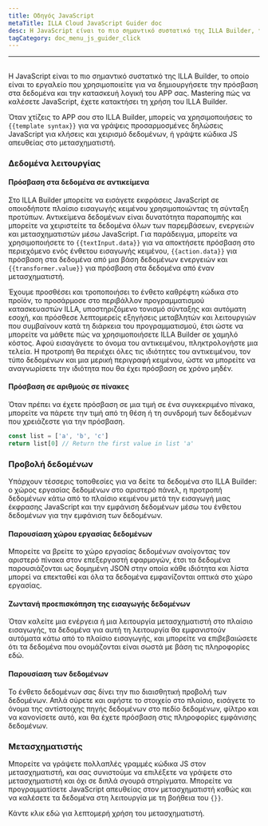 ```yaml
---
title: Οδηγός JavaScript
metaTitle: ILLA Cloud JavaScript Guider doc
desc: Η JavaScript είναι το πιο σημαντικό συστατικό της ILLA Builder, το οποίο είναι το εργαλείο που χρησιμοποιείτε για να οικοδομήσουμε την πρόσβαση στα δεδομένα και την κατασκευή λογική της APP σας
tagCategory: doc_menu_js_guider_click
---
```


* * *

## <Heading hidden>Οδηγός JavaScript</Heading>

Η JavaScript είναι το πιο σημαντικό συστατικό της ILLA Builder, το οποίο είναι το εργαλείο που χρησιμοποιείτε για να δημιουργήσετε την πρόσβαση στα δεδομένα και την κατασκευή λογική του APP σας. Mastering πώς να καλέσετε JavaScript, έχετε κατακτήσει τη χρήση του ILLA Builder.

Όταν χτίζεις το APP σου στο ILLA Builder, μπορείς να χρησιμοποιήσεις το `{{template syntax}}` για να γράψεις προσαρμοσμένες δηλώσεις JavaScript για κλήσεις και χειρισμό δεδομένων, ή γράψτε κώδικα JS απευθείας στο μετασχηματιστή.

### Δεδομένα λειτουργίας

#### Πρόσβαση στα δεδομένα σε αντικείμενα

Στο ILLA Builder μπορείτε να εισάγετε εκφράσεις JavaScript σε οποιοδήποτε πλαίσιο εισαγωγής κειμένου χρησιμοποιώντας τη σύνταξη προτύπων. Αντικείμενα δεδομένων είναι δυνατότητα παραπομπής και μπορείτε να χειριστείτε τα δεδομένα όλων των παρεμβάσεων, ενεργειών και μετασχηματιστών μέσω JavaScript. Για παράδειγμα, μπορείτε να χρησιμοποιήσετε το `{{textInput.data}}` για να αποκτήσετε πρόσβαση στο περιεχόμενο ενός ένθετου εισαγωγής κειμένου, `{{action.data}}` για πρόσβαση στα δεδομένα από μια βάση δεδομένων ενεργειών και `{{transformer.value}}` για πρόσβαση στα δεδομένα από έναν μετασχηματιστή.

Έχουμε προσθέσει και τροποποιήσει το ένθετο καθρέφτη κώδικα στο προϊόν, το προσάρμοσε στο περιβάλλον προγραμματισμού κατασκευαστών ILLA, υποστηριζόμενο τονισμό σύνταξης και αυτόματη εσοχή, και πρόσθεσε λεπτομερείς εξηγήσεις μεταβλητών και λειτουργιών που συμβαίνουν κατά τη διάρκεια του προγραμματισμού, έτσι ώστε να μπορείτε να μάθετε πώς να χρησιμοποιήσετε ILLA Builder σε χαμηλό κόστος. Αφού εισαγάγετε το όνομα του αντικειμένου, πληκτρολογήστε μια τελεία. Η προτροπή θα περιέχει όλες τις ιδιότητες του αντικειμένου, τον τύπο δεδομένων και μια μερική περιγραφή κειμένου, ώστε να μπορείτε να αναγνωρίσετε την ιδιότητα που θα έχει πρόσβαση σε χρόνο μηδέν.

#### Πρόσβαση σε αριθμούς σε πίνακες

Όταν πρέπει να έχετε πρόσβαση σε μια τιμή σε ένα συγκεκριμένο πίνακα, μπορείτε να πάρετε την τιμή από τη θέση ή τη συνδρομή των δεδομένων που χρειάζεστε για την πρόσβαση.

```javascript
const list = ['a', 'b', 'c']
return list[0] // Return the first value in list 'a'
```

### Προβολή δεδομένων

Υπάρχουν τέσσερις τοποθεσίες για να δείτε τα δεδομένα στο ILLA Builder: ο χώρος εργασίας δεδομένων στο αριστερό πάνελ, η προτροπή δεδομένων κάτω από το πλαίσιο κειμένου μετά την εισαγωγή μιας έκφρασης JavaScript και την εμφάνιση δεδομένων μέσω του ένθετου δεδομένων για την εμφάνιση των δεδομένων.

#### Παρουσίαση χώρου εργασίας δεδομένων

Μπορείτε να βρείτε το χώρο εργασίας δεδομένων ανοίγοντας τον αριστερό πίνακα στον επεξεργαστή εφαρμογών, έτσι τα δεδομένα παρουσιάζονται ως δομημένη JSON στην οποία κάθε ιδιότητα και λίστα μπορεί να επεκταθεί και όλα τα δεδομένα εμφανίζονται οπτικά στο χώρο εργασίας.

[//]: # "[图片]"

#### Ζωντανή προεπισκόπηση της εισαγωγής δεδομένων

Όταν καλείτε μια ενέργεια ή μια λειτουργία μετασχηματιστή στο πλαίσιο εισαγωγής, τα δεδομένα για αυτή τη λειτουργία θα εμφανιστούν αυτόματα κάτω από το πλαίσιο εισαγωγής, και μπορείτε να επιβεβαιώσετε ότι τα δεδομένα που ονομάζονται είναι σωστά με βάση τις πληροφορίες εδώ.

[//]: # "[图片]"

#### Παρουσίαση των δεδομένων

Το ένθετο δεδομένων σας δίνει την πιο διαισθητική προβολή των δεδομένων. Απλά σύρετε και αφήστε το στοιχείο στο πλαίσιο, εισάγετε το όνομα της αντίστοιχης πηγής δεδομένων στο πεδίο δεδομένων, φίλτρο και να κανονίσετε αυτό, και θα έχετε πρόσβαση στις πληροφορίες εμφάνισης δεδομένων.

[//]: # "[图片]"

### Μετασχηματιστής

Μπορείτε να γράψετε πολλαπλές γραμμές κώδικα JS στον μετασχηματιστή, και σας συνιστούμε να επιλέξετε να γράψετε στο μετασχηματιστή και όχι σε διπλά σγουρά στηρίγματα. Μπορείτε να προγραμματίσετε JavaScript απευθείας στον μετασχηματιστή καθώς και να καλέσετε τα δεδομένα στη λειτουργία με τη βοήθεια του `{}}`.

Κάντε κλικ εδώ για λεπτομερή χρήση του μετασχηματιστή.
